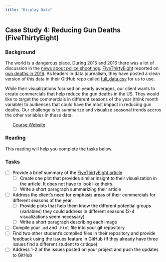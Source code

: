 ```yaml
---
title: "Display Data"
---
```


























## Case Study 4: Reducing Gun Deaths (FiveThirtyEight) 
### Background 

The world is a dangerous place.  During 2015 and 2016 there was a lot of discussion in the [news about police shootings](http://www.cbsnews.com/pictures/controversial-police-shootings/){target="blank"}.  [FiveThirtyEight](https://fivethirtyeight.com/){target="blank"} reported on [gun deaths in 2016](https://fivethirtyeight.com/features/gun-deaths/){target="blank"}.  As leaders in data journalism, they have posted a clean version of this data in their GitHub repo called [full_data.csv](https://github.com/fivethirtyeight/guns-data){target="blank"} for us to use. 

While their visualizations focused on yearly averages, our client wants to create commercials that help reduce the gun deaths in the US.  They would like to target the commercials in different seasons of the year (think month variable) to audiences that could have the most impact in reducing gun deaths. Our challenge is to summarize and visualize seasonal trends accros the other variables in these data.


 * [Course Website](../index.html)






### Reading

This reading will help you complete the tasks below.




### Tasks


<style>
ul {
   color: black;
   list-style-type: none;
   list-style-position: outside;

}

</style>


* [ ] Provide a brief summary of the [FiveThirtyEight article](https://fivethirtyeight.com/features/gun-deaths/){target="blank"}
    * [ ] Create one plot that provides similar insight to their visualization in the article. It does not have to look like theirs.
    * [ ] Write a short paragraph summarizing their article
* [ ] Address the client's need for emphasis areas of their commercials for different seasons of the year.
    * [ ] Provide plots that help them know the different potential groups (variables) they could address in different seasons (2-4 visualizations seem necessary)
    * [ ] Write a short paragraph describing each image
* [ ] Compile your `.md` and `.html` file into your git repository
* [ ] Find two other student's compiled files in their repository and provide feedback using the issues feature in GitHub (If they already have three issues find a different student to critique)
* [ ] Address 1-2 of the issues posted on your project and push the updates to GitHub









